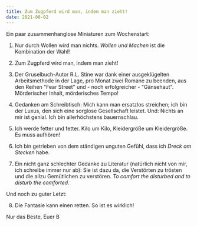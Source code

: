 ```yaml
---
title: Zum Zugpferd wird man, indem man zieht!
date: 2021-08-02
---
```

Ein paar zusammenhanglose Miniaturen zum Wochenstart:

1. Nur durch Wollen wird man nichts. *Wollen und Machen* ist die Kombination der Wahl!

2. Zum Zugpferd wird man, indem man zieht!

3. Der Gruselbuch-Autor R.L. Stine war dank einer ausgeklügelten Arbeitsmethode in der Lage, pro Monat zwei Romane zu beenden, aus den Reihen "Fear Street" und - noch erfolgreicher - "Gänsehaut". Mörderischer Inhalt, mörderisches Tempo!

4. Gedanken am Schreibtisch: Mich kann man ersatzlos streichen; ich bin der Luxus, den sich eine sorglose Gesellschaft leistet. Und: Nichts an mir ist genial. Ich bin allerhöchstens bauernschlau.

5. Ich werde fetter und fetter. Kilo um Kilo, Kleidergröße um Kleidergröße. Es muss aufhören!

6. Ich bin getrieben von dem ständigen unguten Gefühl, dass ich *Dreck am Stecken* habe.

7. Ein nicht ganz schlechter Gedanke zu Literatur (natürlich nicht von mir, ich schreibe immer nur ab): Sie ist dazu da, die Verstörten zu trösten und die allzu Gemütlichen zu verstören. *To comfort the disturbed and to disturb the comforted.*

Und noch zu guter Letzt:

8. Die Fantasie kann einen retten. So ist es wirklich!

Nur das Beste, Euer B